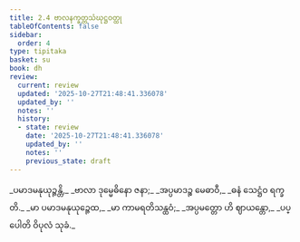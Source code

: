```yaml
---
title: 2.4 ဗာလနက္ခတ္တသံဃုဋ္ဌဝတ္ထု
tableOfContents: false
sidebar:
  order: 4
type: tipitaka
basket: su
book: dh
review:
  current: review
  updated: '2025-10-27T21:48:41.336078'
  updated_by: ''
  notes: ''
  history:
  - state: review
    date: '2025-10-27T21:48:41.336078'
    updated_by: ''
    notes: ''
    previous_state: draft
---
```



<ReviewStatus review={frontmatter.review} showDetails={true} />

<HypothesisAnnotation frontmatter={frontmatter} />

<DynamicBreadcrumb />

<Division number="26" book="dh" e="ch" v="18" p="17">

<Paragraph number="28" type="verses" book="dh">
_ပမာဒမနုယုဉ္ဇန္တိ,_  
_ဗာလာ ဒုမ္မေဓိနော ဇနာ;_  
_အပ္ပမာဒဉ္စ မေဓာဝီ,_  
_ဓနံ သေဋ္ဌံဝ ရက္ခတိ._  

</Paragraph>

</Division>
<Division number="27" book="dh" e="ch" v="18" p="17">

<Paragraph number="29" type="verses" book="dh">
_မာ ပမာဒမနုယုဉ္ဇေထ,_  
_မာ ကာမရတိသန္ထဝံ;_  
_အပ္ပမတ္တော ဟိ ဈာယန္တော,_  
_ပပ္ပေါတိ ဝိပုလံ သုခံ._
</Paragraph>
</Division>